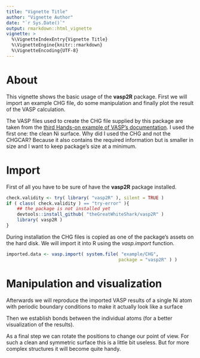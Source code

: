 ```yaml
---
title: "Vignette Title"
author: "Vignette Author"
date: "`r Sys.Date()`"
output: rmarkdown::html_vignette
vignette: >
  %\VignetteIndexEntry{Vignette Title}
  %\VignetteEngine{knitr::rmarkdown}
  %\VignetteEncoding{UTF-8}
---
```

# About
This vignette shows the basic usage of the **vasp2R** package. First we will import an example CHG file, do some manipulation and finally plot the result of the VASP calculation. 

The VASP files used to create the CHG file supplied by this package are taken from the [third Hands-on example of VASP's documentation](https://www.vasp.at/vasp-workshop/slides/Handson3.tgz). I used the first one: the clean Ni surface. Why did I used the CHG and not the CHGCAR? Because it also contains the required information but is smaller in size and I want to keep package's size at a minimum.

# Import
First of all you have to be sure of have the **vasp2R** package installed.
```r
check.validity <- try( library( "vasp2R" ), silent = TRUE )
if ( class( check.validity ) == "try-error" ){
    ## the package is not installed yet
    devtools::install_github( "theGreatWhiteShark/vasp2R" )
    library( vasp2R )
}
```

During installation the CHG files is copied as one of the package's assets on the hard disk. We will import it into R using the *vasp.import* function.

```r

imported.data <- vasp.import( system.file( "example/CHG",
                                          package = "vasp2R" ) )
```

# Manipulation and visualization

Afterwards we will reproduce the imported VASP results of a single Ni atom with periodic boundary conditions to make it actually look like a surface


Then we establish bonds between the individual atoms (for a better visualization of the results).


As a final step we can rotate the positions to change our point of view. For such a clean and symmetric surface this is a little bit useless. But for more complex structures it will become quite handy.
